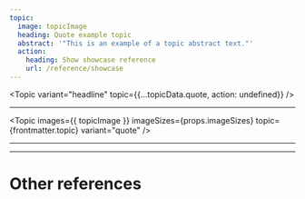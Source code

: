 ```yaml
---
topic:
  image: topicImage
  heading: Quote example topic
  abstract: '"This is an example of a topic abstract text."'
  action:
    heading: Show showcase reference
    url: /reference/showcase
---
```


<Topic
  variant="headline"
  topic={{...topicData.quote, action: undefined}}
/>

---

<Topic
  images={{ topicImage }}
  imageSizes={props.imageSizes}
  topic={frontmatter.topic}
  variant="quote"
/>

---

<TwoColumnLayout>
  <Topic
    images={{ topicImage }}
    imageSizes={props.imageSizes}
    topic={frontmatter.topic}
    variant="quote"
  />
  <Topic
    images={{ topicImage }}
    imageSizes={props.imageSizes}
    topic={frontmatter.topic}
    variant="quote"
  />
</TwoColumnLayout>

---

# Other references

<TopicList 
  variant="three-column"
  topicVariant="card"
  topics={Object.values(topicData)}
/>
